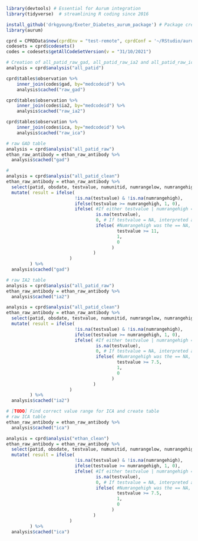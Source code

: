 
``` r
library(devtools) # Essential for Aurum integration
library(tidyverse)  # streamlining R coding since 2016

install_github('drkgyoung/Exeter_Diabetes_aurum_package') # Package created by Exeter University to work with CPRD data
library(aurum)

cprd = CPRDData$new(cprdEnv = "test-remote", cprdConf = '~/RStudio/aurum.yaml')
codesets = cprd$codesets()
codes = codesets$getAllCodeSetVersion(v = "31/10/2021")
```


``` r
# Creation of all_patid_raw_gad, all_patid_raw_ia2 and all_patid_raw_ica
analysis = cprd$analysis("all_patid")

cprd$tables$observation %>%
    inner_join(codes$gad, by="medcodeid") %>%
    analysis$cached("raw_gad")

cprd$tables$observation %>%
    inner_join(codes$ia2, by="medcodeid") %>%
    analysis$cached("raw_ia2")

cprd$tables$observation %>%
    inner_join(codes$ica, by="medcodeid") %>%
    analysis$cached("raw_ica")

```

``` r
# raw GAD table
analysis = cprd$analysis("all_patid_raw")
ethan_raw_antibody = ethan_raw_antibody %>%
  analysis$cached("gad")

# 
analysis = cprd$analysis("all_patid_clean")
ethan_raw_antibody = ethan_raw_antibody %>%
  select(patid, obsdate, testvalue, numunitid, numrangelow, numrangehigh) %>%
  mutate( result = ifelse( 
                          !is.na(testvalue) & !is.na(numrangehigh),
                          ifelse(testvalue >= numrangehigh, 1, 0),
                          ifelse( #If either testvalue | numrangehigh == NA
                                  is.na(testvalue),
                                  0, # If testvalue = NA, interpreted as negative test
                                  ifelse( #Numrangehigh was the == NA, if value >11, then positive
                                          testvalue >= 11,
                                          1,
                                          0
                                        )
                                 ) 
                        )
         ) %>%
  analysis$cached("gad")
```


``` r
# raw IA2 table
analysis = cprd$analysis("all_patid_raw")
ethan_raw_antibody = ethan_raw_antibody %>%
  analysis$cached("ia2")

analysis = cprd$analysis("all_patid_clean")
ethan_raw_antibody = ethan_raw_antibody %>%
  select(patid, obsdate, testvalue, numunitid, numrangelow, numrangehigh) %>%
  mutate( result = ifelse( 
                          !is.na(testvalue) & !is.na(numrangehigh),
                          ifelse(testvalue >= numrangehigh, 1, 0),
                          ifelse( #If either testvalue | numrangehigh == NA
                                  is.na(testvalue),
                                  0, # If testvalue = NA, interpreted as negative test
                                  ifelse( #Numrangehigh was the == NA, if value >=7.5, then positive
                                          testvalue >= 7.5,
                                          1,
                                          0
                                        )
                                 ) 
                        )
         ) %>%
  analysis$cached("ia2")
```


``` r

# [TODO] Find correct value range for ICA and create table
# raw ICA table
ethan_raw_antibody = ethan_raw_antibody %>%
  analysis$cached("ica")

analysis = cprd$analysis("ethan_clean")
ethan_raw_antibody = ethan_raw_antibody %>%
  select(patid, obsdate, testvalue, numunitid, numrangelow, numrangehigh) %>%
  mutate( result = ifelse( 
                          !is.na(testvalue) & !is.na(numrangehigh),
                          ifelse(testvalue >= numrangehigh, 1, 0),
                          ifelse( #If either testvalue | numrangehigh == NA
                                  is.na(testvalue),
                                  0, # If testvalue = NA, interpreted as negative test
                                  ifelse( #Numrangehigh was the == NA, if value >=7.5, then positive
                                          testvalue >= 7.5,
                                          1,
                                          0
                                        )
                                 ) 
                        )
         ) %>%
  analysis$cached("ica")
```
